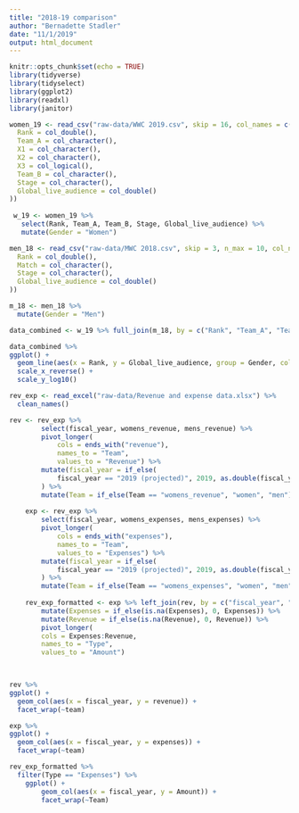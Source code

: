 ```yaml
---
title: "2018-19 comparison"
author: "Bernadette Stadler"
date: "11/1/2019"
output: html_document
---
```


```r
knitr::opts_chunk$set(echo = TRUE)
library(tidyverse)
library(tidyselect)
library(ggplot2)
library(readxl)
library(janitor)
```

```r
women_19 <- read_csv("raw-data/WWC 2019.csv", skip = 16, col_names = c("Rank", "Team_A", "X1", "X2", "X3", "Team_B", "Stage", "Global_live_audience"), cols(
  Rank = col_double(),
  Team_A = col_character(),
  X1 = col_character(),
  X2 = col_character(),
  X3 = col_logical(),
  Team_B = col_character(),
  Stage = col_character(),
  Global_live_audience = col_double()
)) 
  
 w_19 <- women_19 %>% 
   select(Rank, Team_A, Team_B, Stage, Global_live_audience) %>% 
   mutate(Gender = "Women")

men_18 <- read_csv("raw-data/MWC 2018.csv", skip = 3, n_max = 10, col_names = c("Rank", "Team_A", "Team_B", "Stage", "Global_live_audience"), cols(
  Rank = col_double(),
  Match = col_character(),
  Stage = col_character(),
  Global_live_audience = col_double()
))

m_18 <- men_18 %>% 
  mutate(Gender = "Men")

data_combined <- w_19 %>% full_join(m_18, by = c("Rank", "Team_A", "Team_B", "Stage", "Global_live_audience", "Gender"))
```

```r
data_combined %>% 
ggplot() +
  geom_line(aes(x = Rank, y = Global_live_audience, group = Gender, color = Gender)) +
  scale_x_reverse() +
  scale_y_log10()
```

```r
rev_exp <- read_excel("raw-data/Revenue and expense data.xlsx") %>% 
  clean_names()

rev <- rev_exp %>% 
        select(fiscal_year, womens_revenue, mens_revenue) %>% 
        pivot_longer(
            cols = ends_with("revenue"), 
            names_to = "Team", 
            values_to = "Revenue") %>% 
        mutate(fiscal_year = if_else(
            fiscal_year == "2019 (projected)", 2019, as.double(fiscal_year))
        ) %>% 
        mutate(Team = if_else(Team == "womens_revenue", "women", "men"))
    
    exp <- rev_exp %>% 
        select(fiscal_year, womens_expenses, mens_expenses) %>% 
        pivot_longer(
            cols = ends_with("expenses"), 
            names_to = "Team", 
            values_to = "Expenses") %>% 
        mutate(fiscal_year = if_else(
            fiscal_year == "2019 (projected)", 2019, as.double(fiscal_year))
        ) %>% 
        mutate(Team = if_else(Team == "womens_expenses", "women", "men"))
    
    rev_exp_formatted <- exp %>% left_join(rev, by = c("fiscal_year", "Team")) %>% 
        mutate(Expenses = if_else(is.na(Expenses), 0, Expenses)) %>% 
        mutate(Revenue = if_else(is.na(Revenue), 0, Revenue)) %>%
        pivot_longer(
        cols = Expenses:Revenue, 
        names_to = "Type", 
        values_to = "Amount")

          
```

```r
rev %>% 
ggplot() +
  geom_col(aes(x = fiscal_year, y = revenue)) + 
  facet_wrap(~team)

exp %>% 
ggplot() +
  geom_col(aes(x = fiscal_year, y = expenses)) + 
  facet_wrap(~team)

rev_exp_formatted %>%
  filter(Type == "Expenses") %>% 
    ggplot() +
        geom_col(aes(x = fiscal_year, y = Amount)) +
        facet_wrap(~Team)

```

